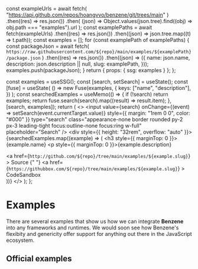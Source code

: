 

  const exampleUrls = await fetch(
    "https://api.github.com/repos/hoangvvo/benzene/git/trees/main"
  )
    .then((res) => res.json())
    .then(
      (json) =>
        Object.values(json.tree).find((obj) => obj.path === "examples").url
    );
  const examplePaths = await fetch(exampleUrls)
    .then((res) => res.json())
    .then((json) => json.tree.map((t) => t.path));
  const examples = [];
  for (const examplePath of examplePaths) {
    const packageJson = await fetch(
      `https://raw.githubusercontent.com/${repo}/main/examples/${examplePath}/package.json`
    )
      .then((res) => res.json())
      .then((json) => ({
        name: json.name,
        description: json.description || null,
        slug: examplePath,
      }));
    examples.push(packageJson);
  }
  return { props: { ssg: examples } };
};

  const examples = useSSG();
  const [search, setSearch] = useState();
  const [fuse] = useState(
    () =>
      new Fuse(examples, {
        keys: ["name", "description"],
      })
  );
  const searchedExamples = useMemo(() => {
    if (!search) return examples;
    return fuse.search(search).map((result) => result.item);
  }, [search, examples]);
  return (
    <>
      <input
        value={search}
        onChange={(event) => setSearch(event.currentTarget.value)}
        style={{ margin: "1rem 0 0", color: "#000" }}
        type="search"
        class="appearance-none border rounded py-2 px-3 leading-tight focus:outline-none focus:ring w-full"
        placeholder="Search"
      />
      <div style={{ height: "32rem", overflow: "auto" }}>
        {searchedExamples.map((example) => (
          <Callout key={example.slug} emoji="">
            <h3 style={{ marginTop: 0 }}>{example.name}</h3>
            <p style={{ marginTop: 0 }}>{example.description}</p>
            <div>
              <a
                href={`http://github.com/${repo}/tree/main/examples/${example.slug}`}
              >
                Source
              </a>{" "}
              <a
                href={`https://githubbox.com/${repo}/tree/main/examples/${example.slug}`}
              >
                CodeSandbox
              </a>
            </div>
          </Callout>
        ))}
      </div>
    </>
  );
};

# Examples

There are several examples that show us how we can integrate **Benzene** into any frameworks and runtimes.
We would soon see how Benzene's flexibity and genericity offer support for anything out there in the JavaScript ecosystem.

## Official examples

<ExamplesRenderer />
